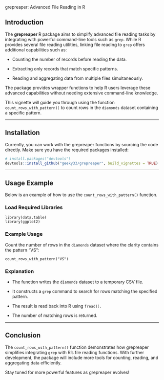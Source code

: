 grepreaper: Advanced File Reading in R

## Introduction

The **grepreaper** R package aims to simplify advanced file reading tasks by integrating with powerful command-line tools such as `grep`. While R provides several file reading utilities, linking file reading to `grep` offers additional capabilities such as:

-   Counting the number of records before reading the data.

-   Extracting only records that match specific patterns.

-   Reading and aggregating data from multiple files simultaneously.

The package provides wrapper functions to help R users leverage these advanced capabilities without needing extensive command-line knowledge.

This vignette will guide you through using the function `count_rows_with_pattern()` to count rows in the `diamonds` dataset containing a specific pattern.

------------------------------------------------------------------------

## Installation

Currently, you can work with the grepreaper functions by sourcing the code directly. Make sure you have the required packages installed:

```r
# install.packages("devtools")
devtools::install_github("geeky33/grepreaper", build_vignettes = TRUE)
```

------------------------------------------------------------------------

## Usage Example

Below is an example of how to use the `count_rows_with_pattern()` function.

### Load Required Libraries

```         
library(data.table)
library(ggplot2)
```

### Example Usage

Count the number of rows in the `diamonds` dataset where the clarity contains the pattern "VS":

```         
count_rows_with_pattern("VS")
```

### Explanation

-   The function writes the `diamonds` dataset to a temporary CSV file.

-   It constructs a `grep` command to search for rows matching the specified pattern.

-   The result is read back into R using `fread()`.

-   The number of matching rows is returned.

------------------------------------------------------------------------

## Conclusion

The `count_rows_with_pattern()` function demonstrates how grepreaper simplifies integrating `grep` with R's file reading functions. With further development, the package will include more tools for counting, reading, and aggregating data efficiently.

Stay tuned for more powerful features as grepreaper evolves!
